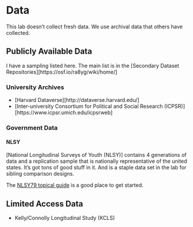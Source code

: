 
# Data


This lab doesn't collect fresh data. We use archival data that others have collected. 

## Publicly Available Data
I have a sampling listed here. The main list is in the [Secondary Dataset Repositories][https://osf.io/ra8yg/wiki/home/]

### University Archives
- [Harvard Dataverse][http://dataverse.harvard.edu/]
- [Inter-university Consortium for Political and Social Research (ICPSR)][https://www.icpsr.umich.edu/icpsrweb]



### Government Data


#### NLSY

[National Longitudinal Surveys of Youth (NLSY)] contains 4 generations of data and a replication sample that is nationally representative of the united states. It's got tons of good stuff in it. And is a staple data set in the lab for sibling comparison designs.  

The [NLSY79 topical guide](https://www.nlsinfo.org/content/cohorts/nlsy79/topical-guide) is a good place to get started.




## Limited Access Data

- Kelly/Connolly Longitudinal Study (KCLS)

